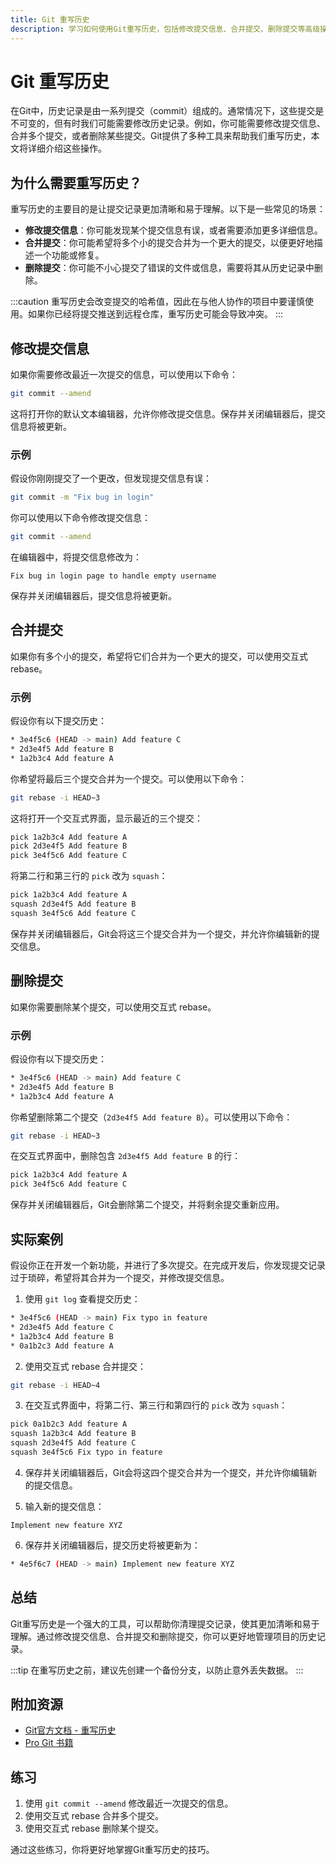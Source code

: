 ```yaml
---
title: Git 重写历史
description: 学习如何使用Git重写历史，包括修改提交信息、合并提交、删除提交等高级操作。本文适合初学者，通过清晰的解释和实际案例帮助你掌握Git重写历史的技巧。
---
```


# Git 重写历史

在Git中，历史记录是由一系列提交（commit）组成的。通常情况下，这些提交是不可变的，但有时我们可能需要修改历史记录。例如，你可能需要修改提交信息、合并多个提交，或者删除某些提交。Git提供了多种工具来帮助我们重写历史，本文将详细介绍这些操作。

## 为什么需要重写历史？

重写历史的主要目的是让提交记录更加清晰和易于理解。以下是一些常见的场景：

- **修改提交信息**：你可能发现某个提交信息有误，或者需要添加更多详细信息。
- **合并提交**：你可能希望将多个小的提交合并为一个更大的提交，以便更好地描述一个功能或修复。
- **删除提交**：你可能不小心提交了错误的文件或信息，需要将其从历史记录中删除。

:::caution
重写历史会改变提交的哈希值，因此在与他人协作的项目中要谨慎使用。如果你已经将提交推送到远程仓库，重写历史可能会导致冲突。
:::

## 修改提交信息

如果你需要修改最近一次提交的信息，可以使用以下命令：

```bash
git commit --amend
```

这将打开你的默认文本编辑器，允许你修改提交信息。保存并关闭编辑器后，提交信息将被更新。

### 示例

假设你刚刚提交了一个更改，但发现提交信息有误：

```bash
git commit -m "Fix bug in login"
```

你可以使用以下命令修改提交信息：

```bash
git commit --amend
```

在编辑器中，将提交信息修改为：

```
Fix bug in login page to handle empty username
```

保存并关闭编辑器后，提交信息将被更新。

## 合并提交

如果你有多个小的提交，希望将它们合并为一个更大的提交，可以使用交互式 rebase。

### 示例

假设你有以下提交历史：

```bash
* 3e4f5c6 (HEAD -> main) Add feature C
* 2d3e4f5 Add feature B
* 1a2b3c4 Add feature A
```

你希望将最后三个提交合并为一个提交。可以使用以下命令：

```bash
git rebase -i HEAD~3
```

这将打开一个交互式界面，显示最近的三个提交：

```bash
pick 1a2b3c4 Add feature A
pick 2d3e4f5 Add feature B
pick 3e4f5c6 Add feature C
```

将第二行和第三行的 `pick` 改为 `squash`：

```bash
pick 1a2b3c4 Add feature A
squash 2d3e4f5 Add feature B
squash 3e4f5c6 Add feature C
```

保存并关闭编辑器后，Git会将这三个提交合并为一个提交，并允许你编辑新的提交信息。

## 删除提交

如果你需要删除某个提交，可以使用交互式 rebase。

### 示例

假设你有以下提交历史：

```bash
* 3e4f5c6 (HEAD -> main) Add feature C
* 2d3e4f5 Add feature B
* 1a2b3c4 Add feature A
```

你希望删除第二个提交（`2d3e4f5 Add feature B`）。可以使用以下命令：

```bash
git rebase -i HEAD~3
```

在交互式界面中，删除包含 `2d3e4f5 Add feature B` 的行：

```bash
pick 1a2b3c4 Add feature A
pick 3e4f5c6 Add feature C
```

保存并关闭编辑器后，Git会删除第二个提交，并将剩余提交重新应用。

## 实际案例

假设你正在开发一个新功能，并进行了多次提交。在完成开发后，你发现提交记录过于琐碎，希望将其合并为一个提交，并修改提交信息。

1. 使用 `git log` 查看提交历史：

```bash
* 3e4f5c6 (HEAD -> main) Fix typo in feature
* 2d3e4f5 Add feature C
* 1a2b3c4 Add feature B
* 0a1b2c3 Add feature A
```

2. 使用交互式 rebase 合并提交：

```bash
git rebase -i HEAD~4
```

3. 在交互式界面中，将第二行、第三行和第四行的 `pick` 改为 `squash`：

```bash
pick 0a1b2c3 Add feature A
squash 1a2b3c4 Add feature B
squash 2d3e4f5 Add feature C
squash 3e4f5c6 Fix typo in feature
```

4. 保存并关闭编辑器后，Git会将这四个提交合并为一个提交，并允许你编辑新的提交信息。

5. 输入新的提交信息：

```
Implement new feature XYZ
```

6. 保存并关闭编辑器后，提交历史将被更新为：

```bash
* 4e5f6c7 (HEAD -> main) Implement new feature XYZ
```

## 总结

Git重写历史是一个强大的工具，可以帮助你清理提交记录，使其更加清晰和易于理解。通过修改提交信息、合并提交和删除提交，你可以更好地管理项目的历史记录。

:::tip
在重写历史之前，建议先创建一个备份分支，以防止意外丢失数据。
:::

## 附加资源

- [Git官方文档 - 重写历史](https://git-scm.com/book/en/v2/Git-Tools-Rewriting-History)
- [Pro Git 书籍](https://git-scm.com/book/en/v2)

## 练习

1. 使用 `git commit --amend` 修改最近一次提交的信息。
2. 使用交互式 rebase 合并多个提交。
3. 使用交互式 rebase 删除某个提交。

通过这些练习，你将更好地掌握Git重写历史的技巧。